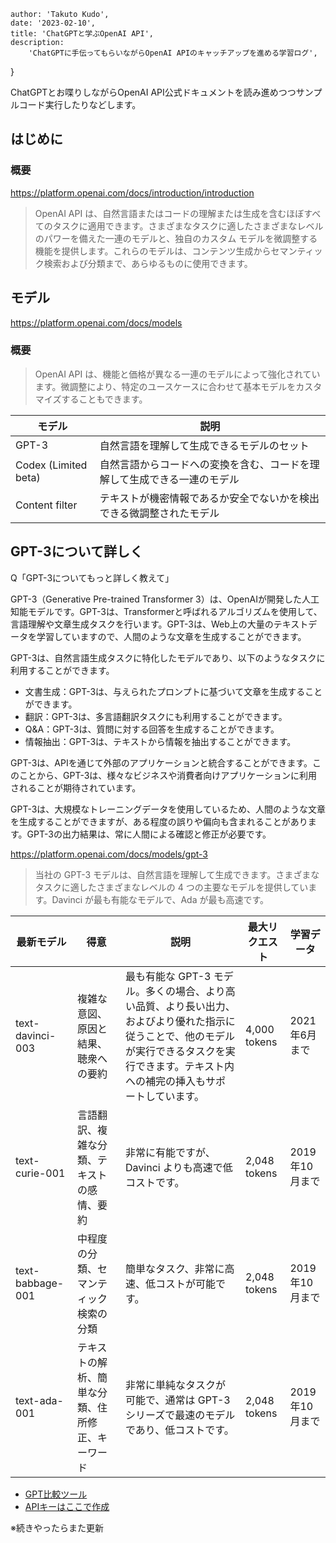 
    author: 'Takuto Kudo',
    date: '2023-02-10',
    title: 'ChatGPTと学ぶOpenAI API',
    description:
        'ChatGPTに手伝ってもらいながらOpenAI APIのキャッチアップを進める学習ログ',
}


ChatGPTとお喋りしながらOpenAI API公式ドキュメントを読み進めつつサンプルコード実行したりなどします。

## はじめに

### 概要

https://platform.openai.com/docs/introduction/introduction

>OpenAI API は、自然言語またはコードの理解または生成を含むほぼすべてのタスクに適用できます。さまざまなタスクに適したさまざまなレベルのパワーを備えた一連のモデルと、独自のカスタム モデルを微調整する機能を提供します。これらのモデルは、コンテンツ生成からセマンティック検索および分類まで、あらゆるものに使用できます。

## モデル

https://platform.openai.com/docs/models

### 概要

>OpenAI API は、機能と価格が異なる一連のモデルによって強化されています。微調整により、特定のユースケースに合わせて基本モデルをカスタマイズすることもできます。

| モデル | 説明 |
| ---- | ---- |
| GPT-3 | 自然言語を理解して生成できるモデルのセット |
| Codex (Limited beta) | 自然言語からコードへの変換を含む、コードを理解して生成できる一連のモデル |
| Content filter | テキストが機密情報であるか安全でないかを検出できる微調整されたモデル |

## GPT-3について詳しく

Q「GPT-3についてもっと詳しく教えて」

GPT-3（Generative Pre-trained Transformer 3）は、OpenAIが開発した人工知能モデルです。GPT-3は、Transformerと呼ばれるアルゴリズムを使用して、言語理解や文章生成タスクを行います。GPT-3は、Web上の大量のテキストデータを学習していますので、人間のような文章を生成することができます。

GPT-3は、自然言語生成タスクに特化したモデルであり、以下のようなタスクに利用することができます。

- 文書生成：GPT-3は、与えられたプロンプトに基づいて文章を生成することができます。
- 翻訳：GPT-3は、多言語翻訳タスクにも利用することができます。
- Q&A：GPT-3は、質問に対する回答を生成することができます。
- 情報抽出：GPT-3は、テキストから情報を抽出することができます。

GPT-3は、APIを通じて外部のアプリケーションと統合することができます。このことから、GPT-3は、様々なビジネスや消費者向けアプリケーションに利用されることが期待されています。

GPT-3は、大規模なトレーニングデータを使用しているため、人間のような文章を生成することができますが、ある程度の誤りや偏向も含まれることがあります。GPT-3の出力結果は、常に人間による確認と修正が必要です。

https://platform.openai.com/docs/models/gpt-3

>当社の GPT-3 モデルは、自然言語を理解して生成できます。さまざまなタスクに適したさまざまなレベルの 4 つの主要なモデルを提供しています。Davinci が最も有能なモデルで、Ada が最も高速です。

| 最新モデル | 得意 | 説明 | 最大リクエスト | 学習データ |
| ---- | ---- | ---- | ---- | ---- |
| text-davinci-003 | 複雑な意図、原因と結果、聴衆への要約 | 最も有能な GPT-3 モデル。多くの場合、より高い品質、より長い出力、およびより優れた指示に従うことで、他のモデルが実行できるタスクを実行できます。テキスト内への補完の挿入もサポートしています。 | 4,000 tokens | 2021年6月まで |
| text-curie-001 | 言語翻訳、複雑な分類、テキストの感情、要約 | 非常に有能ですが、Davinci よりも高速で低コストです。 | 2,048 tokens | 2019年10月まで |
| text-babbage-001 | 中程度の分類、セマンティック検索の分類 | 簡単なタスク、非常に高速、低コストが可能です。 | 2,048 tokens | 2019年10月まで |
| text-ada-001 | テキストの解析、簡単な分類、住所修正、キーワード | 非常に単純なタスクが可能で、通常は GPT-3 シリーズで最速のモデルであり、低コストです。 | 2,048 tokens | 2019年10月まで |

- [GPT比較ツール](https://gpttools.com/comparisontool)
- [APIキーはここで作成](https://platform.openai.com/account/api-keys)

※続きやったらまた更新
